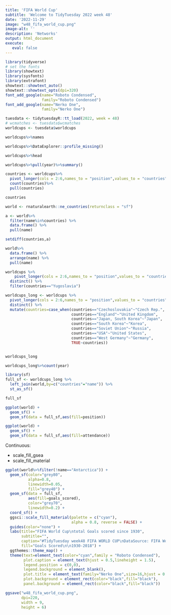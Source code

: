 ```yaml
---
title: 'FIFA World Cup'
subtitle: 'Welcome to TidyTuesday 2022 week 48'
date: '2022-11-29'
image: "w48_fifa_world_cup.png"
image-alt: ''
description: 'Networks'
output: html_document
execute: 
   eval: false
---
```






```r
library(tidyverse)
# set the fonts
library(showtext)
library(sysfonts)
library(extrafont)
showtext::showtext_auto()
showtext::showtext_opts(dpi=320)
font_add_google(name="Roboto Condensed",
                family="Roboto Condensed")  
font_add_google(name="Nerko One",
                family="Nerko One")
```


```r
tuesdata <- tidytuesdayR::tt_load(2022, week = 48)
# wcmatches <- tuesdata$wcmatches
worldcups <- tuesdata$worldcups
```



```r
worldcups%>%names
```

```r
worldcups%>%DataExplorer::profile_missing()
```

```r
worldcups%>%head
```


```r
worldcups%>%pull(year)%>%summary()
```

```r
countries <- worldcups%>%
  pivot_longer(cols = 2:6,names_to = "position",values_to = "countries") %>%
  count(countries)%>%
  pull(countries)

countries
```

```r
world <- rnaturalearth::ne_countries(returnclass = "sf")

a <- world%>%
  filter(name%in%countries) %>%
  data.frame() %>%
  pull(name)

setdiff(countries,a)
```
```r
world%>%
  data.frame() %>%
  arrange(name) %>%
  pull(name) 
```

```r
worldcups %>%
    pivot_longer(cols = 2:6,names_to = "position",values_to = "countries")%>%
  distinct() %>%
  filter(countries=="Yugoslavia")
```



```r
worldcups_long <- worldcups %>%
  pivot_longer(cols = 2:6,names_to = "position",values_to = "countries")%>%
  distinct() %>%
  mutate(countries=case_when(countries=="Czechoslovakia"~"Czech Rep.",
                             countries=="England"~"United Kingdom",
                             countries=="Japan, South Korea"~"Japan",
                             countries=="South Korea"~"Korea",
                             countries=="Soviet Union"~"Russia",
                             countries=="USA"~"United States",
                             countries=="West Germany"~"Germany",
                             TRUE~countries))


worldcups_long
```


```r
worldcups_long%>%count(year)
```


```r
library(sf)
full_sf <- worldcups_long %>%
  left_join(world,by=c("countries"="name")) %>%
  st_as_sf() 

full_sf
```


```r
ggplot(world) +
  geom_sf() +
  geom_sf(data = full_sf,aes(fill=position))
```

```r
ggplot(world) +
  geom_sf() +
  geom_sf(data = full_sf,aes(fill=attendance))
```



Continuous:

- scale_fill_gsea
- scale_fill_material

```r
ggplot(world%>%filter(!name=="Antarctica")) +
  geom_sf(color="grey80",
          alpha=0.8,
          linewidth=0.05,
          fill="grey40") +
  geom_sf(data = full_sf,
          aes(fill=goals_scored),
          color="grey70",
          linewidth=0.2) +
  coord_sf() +
  ggsci::scale_fill_material(palette = c("cyan"), 
                             alpha = 0.8, reverse = FALSE) +
  guides(color="none") +
  labs(title="FIFA World Cup\ntotal Goals scored since 1930",
       subtitle="",
       caption="#TidyTuesday week48 FIFA WORLD CUP\nDataSource: FIFA World Cup | DataViz: Federica Gazzelloni",
       fill="Goals Scored\n\n1930-2018") +
  ggthemes::theme_map() +
  theme(text=element_text(color="cyan",family = "Roboto Condensed"),
        plot.caption = element_text(hjust = 0.5,lineheight = 1.5),
        legend.position = c(0,0),
        legend.background = element_blank(),
        plot.title = element_text(family="Nerko One",size=16,hjust = 0.5),
        plot.background = element_rect(color="black",fill="black"),
        panel.background = element_rect(color="black",fill="black"))
```


```r
ggsave("w48_fifa_world_cup.png",
       dpi=220,
       width = 9,
       height = 6)
```



